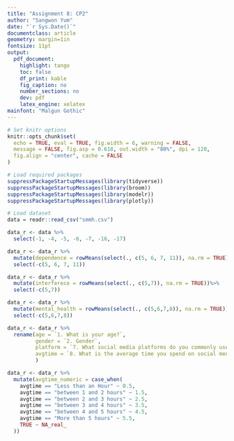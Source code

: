---
title: "Assignment 8: CP2"
author: "Sangwon Yum"
date: "`r Sys.Date()`"
documentclass: article
geometry: margin=1in
fontsize: 11pt
output:
  pdf_document:
    highlight: tango
    toc: false
    df_print: kable
    fig_caption: no
    number_sections: no
    dev: pdf
    latex_engine: xelatex
mainfont: "Malgun Gothic"
---

```{r setup, include = FALSE}
# Set knitr options
knitr::opts_chunk$set(
  echo = TRUE, eval = TRUE, fig.width = 6, warning = FALSE,
  message = FALSE, fig.asp = 0.618, out.width = "80%", dpi = 120,
  fig.align = "center", cache = FALSE
)

# Load required packages
suppressPackageStartupMessages(library(tidyverse))
suppressPackageStartupMessages(library(broom))
suppressPackageStartupMessages(library(modelr))
suppressPackageStartupMessages(library(plotly))

# Load dataset
data = readr::read_csv("smmh.csv")
```


```{r}
data_r <- data %>%
  select(-1, -4, -5, -6, -7, -16, -17)
```

```{r}
data_r <- data_r %>%
  mutate(dependence = rowMeans(select(., c(5, 6, 7, 11)), na.rm = TRUE)) %>%
  select(-c(5, 6, 7, 11))
```

```{r}
data_r <- data_r %>%
  mutate(interferece = rowMeans(select(., c(5,7)), na.rm = TRUE))%>%
  select(-c(5,7))
```

```{r}
data_r <- data_r %>%
  mutate(mental_health = rowMeans(select(., c(5,6,7,8)), na.rm = TRUE))%>%
  select(-c(5,6,7,8))
```



```{r}
data_r <- data_r %>%
  rename(age = `1. What is your age?`,
         gender = `2. Gender`,
         platform = `7. What social media platforms do you commonly use?`,
         avgtime = `8. What is the average time you spend on social media every day?`
         )
```



```{r}
data_r <- data_r %>%
  mutate(avgtime_numeric = case_when(
    avgtime == "Less than an Hour" ~ 0.5,
    avgtime == "between 1 and 2 hours" ~ 1.5,
    avgtime == "between 2 and 3 hours" ~ 2.5,
    avgtime == "between 3 and 4 hours" ~ 3.5,
    avgtime == "between 4 and 5 hours" ~ 4.5,
    avgtime == "More than 5 hours" ~ 5.5,
    TRUE ~ NA_real_ 
  ))
```